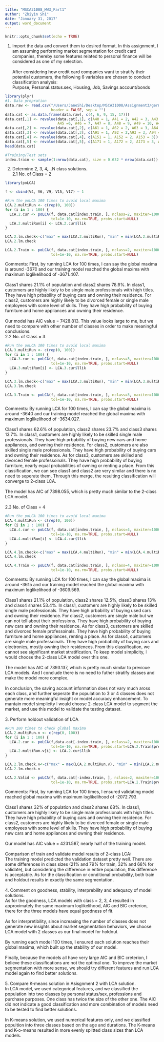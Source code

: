 ```yaml
---
title: "MSCA31008_HW3_Part1"
author: "Zhiyin Shi"
date: "January 31, 2017"
output: word_document
---
```


```r
knitr::opts_chunk$set(echo = TRUE)
```

1. Import the data and convert them to desired format. In this assignment, I am assuming performing market segmentation for credit card companies, thereby some features related to personal finance will be considered as one of my selection.\
\
After considering how credit card companies want to stratify their potential customers, the following 6 variables are chosen to conduct classification analysis:\
Purpose, Personal.status.sex, Housing, Job, Savings account/bonds

```r
library(plyr)
#1. Data prepration
data.raw <- read.csv("/Users/JaneShi/Desktop/MSCA31008/Assignment3/german.csv",
                     header = FALSE, sep = "")
data.cat <- as.data.frame(data.raw[, c(4, 6, 9, 15, 17)])
data.cat[,1] <- revalue(data.cat[,1], c(A40 = 1, A41 = 2, A42 = 3, A43 = 4, A44 = 5,
                        A45 =6, A46 = 7, A47 = 8, A48 = 9, A49 = 10, A410 = 11))
data.cat[,2] <- revalue(data.cat[,2], c(A61 = 1, A62 = 2, A63 = 3, A64 = 4, A65 = 5))
data.cat[,3] <- revalue(data.cat[,3], c(A91 = 1, A92 = 2,A93 = 3, A94 = 4, A95 = 5))
data.cat[,4] <- revalue(data.cat[,4], c(A151 = 1, A152 = 2, A153 = 3))
data.cat[,5] <- revalue(data.cat[,5], c(A171 = 1, A172 = 2, A173 = 3, A174 = 4))
head(data.cat)

#Training/Test sets
index.train <- sample(1:nrow(data.cat), size = 0.632 * nrow(data.cat))
```
2. Determine 2, 3, 4,...N class solutions.\
2.1 No. of Class = 2
```r
library(poLCA)

f <- cbind(V4, V6, V9, V15, V17) ~ 1

#Run the poLCA 100 times to avoid local maxima
LCA.2.multiRun <- c(rep(0, 100))
for (i in 1 : 100) {
  LCA.2.cur <- poLCA(f, data.cat[index.train, ], nclass=2, maxiter=1000, graphs=FALSE,
                     tol=1e-10, na.rm=TRUE, probs.start=NULL)
  LCA.2.multiRun[i] <- LCA.2.cur$llik
}

LCA.2.lm.check<-c("max" = max(LCA.2.multiRun), "min" = min(LCA.2.multiRun))
LCA.2.lm.check

LCA.2.Train <- poLCA(f, data.cat[index.train, ], nclass=2, maxiter=1000, graphs=TRUE,
                     tol=1e-10, na.rm=TRUE, probs.start=NULL)
```
Comments: First, by running LCA for 100 times, I can say the global maxima is around -3670 and our training model reached the global maxima with maximum loglikelihood of -3671.407.\
\
Class1 shares 21.1% of population and class2 shares 78.9%. In class1, customers are highly likely to be single male professionals with high titles. They have high prbability of buying cars and owning their residence. For class2, customers are highly likely to be divorced female or single male employees with some level of skills. They have high probability of buying furniture and home appliances and owning their residence. \
\
Our model has AIC value = 7428.813. This value looks large to me, but we need to compare with other number of classes in order to make meaningful conclusions.
\
2.2 No. of Class = 3
```r
#Run the poLCA 100 times to avoid local maxima
LCA.3.multiRun <- c(rep(0, 100))
for (i in 1 : 100) {
  LCA.3.cur <- poLCA(f, data.cat[index.train, ], nclass=3, maxiter=1000, graphs=FALSE,
                     tol=1e-10, na.rm=TRUE, probs.start=NULL)
  LCA.3.multiRun[i] <- LCA.3.cur$llik
}

LCA.3.lm.check<-c("max" = max(LCA.3.multiRun), "min" = min(LCA.3.multiRun))
LCA.3.lm.check

LCA.3.Train <- poLCA(f, data.cat[index.train, ], nclass=3, maxiter=1000, graphs=TRUE,
                     tol=1e-10, na.rm=TRUE, probs.start=NULL)
```
Comments: By running LCA for 100 times, I can say the global maxima is around -3640 and our training model reached the global maxima with maximum loglikelihood of -3634.027.\
\
Class1 shares 62.6% of population, class2 shares 23.7% and class3 shares 13.7%. In class1, customers are highly likely to be skilled single male professionals. They have high prbability of buying new cars and home appliances, and owning their residence. For class2, customers are also skilled single male professionals. They have high probability of buying cars and owning their residence. As for class3, customers are skilled and divorced female professoinals. They have high probability of buying furniture, nearly equal probabilities of owning or renting a place. From this classification, we can see class1 and class2 are very similar and there is no need to seperate them. Through this merge, the resulting classification will converge to 2-class LCA.\
\
The model has AIC of 7398.055, which is pretty much similar to the 2-class LCA model.\
\
2.3 No. of Class = 4
```r
#Run the poLCA 100 times to avoid local maxima
LCA.4.multiRun <- c(rep(0, 100))
for (i in 1 : 100) {
  LCA.4.cur <- poLCA(f, data.cat[index.train, ], nclass=4, maxiter=1000, graphs=FALSE,
                     tol=1e-10, na.rm=TRUE, probs.start=NULL)
  LCA.4.multiRun[i] <- LCA.4.cur$llik
}

LCA.4.lm.check<-c("max" = max(LCA.4.multiRun), "min" = min(LCA.4.multiRun))
LCA.4.lm.check

LCA.4.Train <- poLCA(f, data.cat[index.train, ], nclass=4, maxiter=1000, graphs=TRUE,
                     tol=1e-10, na.rm=TRUE, probs.start=NULL)
```
Comments: By running LCA for 100 times, I can say the global maxima is around -3615 and our training model reached the global maxima with maximum loglikelihood of -3609.569.\
\
Class1 shares 21.1% of population, class2 shares 12.5%, class3 shares 13% and class4 shares 53.4%. In class1, customers are highly likely to be skilled single male professionals. They have high prbability of buying used cars and owning their residence. For class2, customers are single male but we can not tell about their professions. They have high probability of buying new cars and owning their residence. As for class3, customers are skilled and divorced female professoinals. They have high probability of buying furniture and home appliances, renting a place. As for class4, customers are single male professoinals. They have high probability of buying cars and electronics, mostly owning their residences. From this classification, we cannot see significant market stratification. To keep model simplicity, I would choose the 2-class LCA model over this one.\
\
The model has AIC of 7393.137, which is pretty much similar to previoue LCA models. And I conclude there is no need to futher stratify classes and make the model more complex.\
\
In conclusion, the saving account information does not vary much aross each class, and further seperate the population to 3 or 4 classes does not generate more meaningful insight or model accuracy enhancement. To mantain model simplicity I would choose 2-class LCA model to segment the market, and use this model to validate the testing dataset.\
\
3. Perform holdout validation of LCA.
```r
#Run 100 times to check global maxima
LCA.2.multiRun.v <- c(rep(0, 100))
for (i in 1 : 100) {
  LCA.2.cur <- poLCA(f,data.cat[-index.train, ], nclass=2, maxiter=1000, graphs=FALSE,
                     tol=1e-10, na.rm=TRUE, probs.start=LCA.2.Train$probs)
  LCA.2.multiRun.v[i] <- LCA.2.cur$llik
}

LCA.2.lm.check.v<-c("max" = max(LCA.2.multiRun.v), "min" = min(LCA.2.multiRun.v))
LCA.2.lm.check.v

LCA.2.Valid <- poLCA(f, data.cat[-index.train, ], nclass=2, maxiter=1000, graphs=TRUE,
                     tol=1e-10, na.rm=TRUE, probs.start=LCA.2.Train$probs)
```
Comments: First, by running LCA for 100 times, I ensured validating model reached global maxima with maximum loglikelihood of -2072.793.\
\
Class1 shares 32% of population and class2 shares 68%. In class1, customers are highly likely to be single male professionals with high titles. They have high prbability of buying cars and owning their residence. For class2, customers are highly likely to be divorced female or single male employees with some level of skills. They have high probability of buying new cars and home appliances and owning their residence. \
\
Our model has AIC value = 4231.587, nearly half of the training model.\
\
Comparison of train and validate model results of 2-class LCA:\
The training model predicted the validation dataset pretty well. There are some differences in class sizes (21% and 79% for train, 32% and 68% for validate), but considering the difference in entire population, this difference is acceptable. As for the classification or conditional probability, both train and holdout results in exactly the same segmentation.\
\
4. Comment on goodness, stability, interprebility and adequacy of model solutions.\
As for the goodness, LCA models with class = 2, 3, 4 resulted in approximately the same maximum loglikelihood, AIC and BIC creterion, there for the three models have equal goodness of fit. \
\
As for interpretibility, since increasing the number of classes does not generate new insights about market segmentation behaviors, we choose LCA model with 2 classes as our final model for holdout. \
\
By running each model 100 times, I ensured each solution reaches their global maxima, which built up the stability of our model.\
\
Finally, because the models all have very large AIC and BIC creterion,  I believe these classifications are not the optimal one. To improve the market segmentation with more sense, we should try different features and run LCA model again to find better solutions.\
\
5. Compare K-means solution in Asisgnment 2 with LCA solution.\
In LCA model, we used categorical features, and we classified the population into two classes by personal status/sex, professions and purchase purposes. One class has twice the size of the other one. The AIC did not indicate a good classification and more combination of models need to be tested to find better solutions.\
\
In K-means solution, we used numerical features only, and we classified popultion into three classes based on the age and durations. The K-means and K-o-means resulted in more evenly splitted class sizes than LCA models. 